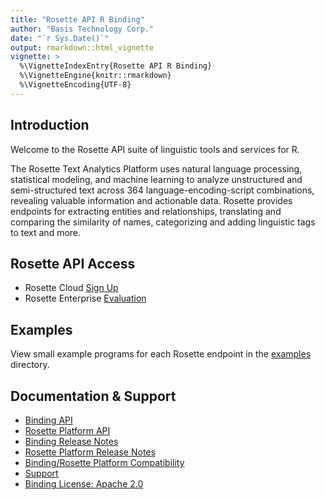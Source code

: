 ```yaml
---
title: "Rosette API R Binding"
author: "Basis Technology Corp."
date: "`r Sys.Date()`"
output: rmarkdown::html_vignette
vignette: >
  %\VignetteIndexEntry{Rosette API R Binding}
  %\VignetteEngine{knitr::rmarkdown}
  %\VignetteEncoding{UTF-8}
---
```



## Introduction
Welcome to the Rosette API suite of linguistic tools and services for R.

The Rosette Text Analytics Platform uses natural language processing, statistical modeling, and machine learning to analyze unstructured and semi-structured text across 364 language-encoding-script combinations, revealing valuable information and actionable data. Rosette provides endpoints for extracting entities and relationships, translating and comparing the similarity of names, categorizing and adding linguistic tags to text and more.

## Rosette API Access
- Rosette Cloud [Sign Up](https://developer.rosette.com/signup)
- Rosette Enterprise [Evaluation](https://www.rosette.com/product-eval/)

## Examples
View small example programs for each Rosette endpoint
in the [examples](https://github.com/rosette-api/R-Binding/tree/develop/examples) directory.

## Documentation & Support
- [Binding API](https://cran.r-project.org/package=rosetteApi/rosetteApi.pdf)
- [Rosette Platform API](https://developer.rosette.com/features-and-functions)
- [Binding Release Notes](https://github.com/rosette-api/R-Binding/wiki/Release-Notes)
- [Rosette Platform Release Notes](https://support.rosette.com/hc/en-us/articles/360018354971-Release-Notes)
- [Binding/Rosette Platform Compatibility](https://developer.rosette.com/features-and-functions?r#)
- [Support](https://support.rosette.com)
- [Binding License: Apache 2.0](https://github.com/rosette-api/R-Binding/blob/develop/LICENSE)
